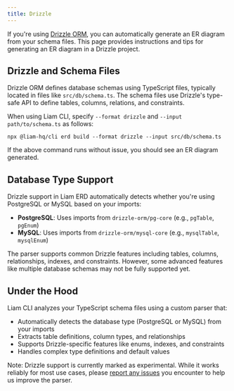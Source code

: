 ```yaml
---
title: Drizzle
---
```



If you're using [Drizzle ORM](https://orm.drizzle.team/), you can automatically generate an ER diagram from your schema files. This page provides instructions and tips for generating an ER diagram in a Drizzle project.

## Drizzle and Schema Files

Drizzle ORM defines database schemas using TypeScript files, typically located in files like `src/db/schema.ts`. The schema files use Drizzle's type-safe API to define tables, columns, relations, and constraints.

When using Liam CLI, specify `--format drizzle` and `--input path/to/schema.ts` as follows:

```npm
npx @liam-hq/cli erd build --format drizzle --input src/db/schema.ts
```

If the above command runs without issue, you should see an ER diagram generated.

## Database Type Support

Drizzle support in Liam ERD automatically detects whether you're using PostgreSQL or MySQL based on your imports:

- **PostgreSQL**: Uses imports from `drizzle-orm/pg-core` (e.g., `pgTable`, `pgEnum`)
- **MySQL**: Uses imports from `drizzle-orm/mysql-core` (e.g., `mysqlTable`, `mysqlEnum`)

The parser supports common Drizzle features including tables, columns, relationships, indexes, and constraints. However, some advanced features like multiple database schemas may not be fully supported yet.

## Under the Hood

Liam CLI analyzes your TypeScript schema files using a custom parser that:
- Automatically detects the database type (PostgreSQL or MySQL) from your imports
- Extracts table definitions, column types, and relationships
- Supports Drizzle-specific features like enums, indexes, and constraints
- Handles complex type definitions and default values

Note: Drizzle support is currently marked as experimental. While it works reliably for most use cases, please [report any issues](https://github.com/liam-hq/liam/issues) you encounter to help us improve the parser.
